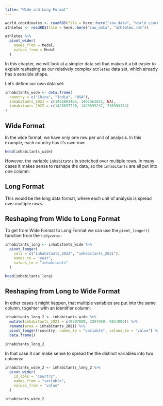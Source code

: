 ```yaml
---
title: "Wide and Long Format"
---
```


```r
world_coordinates <- readRDS(file = here::here("raw_data", "world_coordinates.rds"))
athletes <- readRDS(file = here::here("raw_data", "athletes.rds"))
```

```r
athletes %>%
  pivot_wider(
    names_from = Medal,
    values_from = Medal
  )
```

In this chapter, we will look at a simpler data set that makes it a bit easier to explain reshaping as our relatively complex `athletes` data set, which already has a sensible shape.

Let's define our own data set:
```r
inhabitants_wide <- data.frame(
  country = c("China", "India", "USA"),
  inhabitants_2021 = c(1425893465, 1407563842, NA),
  inhabitants_2022 = c(1425857720, 1420939232, 338903174)
)
```


## Wide Format
In the wide format, we have only one row per unit of analysis. In this example, each country has it's own row:
```r
head(inhabitants_wide)
```

However, the variable `inhabitatns` is stretched over multiple rows. In many cases it makes sense to reshape the data, so the `inhabitants` are all put into one column: 

## Long Format
This would be the long data format, where each unit of analysis is spread over multiple rows. 

## Reshaping from Wide to Long Format
To get from Wide Format to Long Format we can use the `pivot_longer()` function from the `tidyverse`:

::: tidy
```r
inhabitants_long <- inhabitants_wide %>%
  pivot_longer(
    cols = c("inhabitants_2022", "inhabitants_2021"),
    names_to = "year",
    values_to = "inhabitants"
  )

head(inhabitants_long)
```
:::

## Reshaping from Long to Wide Format
In other cases it might happen, that multiple variables are put into the same column, togehter with an identifier column: 

```r
inhabitants_long_2 <- inhabitants_wide %>%
  mutate(inhabitants_2021 = c(9597000, 3287000, 9834000)) %>%
  rename(area = inhabitants_2021) %>%
  pivot_longer(!country, names_to = "variable", values_to = "value") %>%
  data.frame()
```

```r
inhabitants_long_2
```

In that case it can make sense to spread the the distinct variables into two columns:
```r
inhabitants_wide_2 <- inhabitants_long_2 %>%
  pivot_wider(
    id_cols = "country",
    names_from = "variable",
    values_from = "value"
  )

inhabitants_wide_2
```
